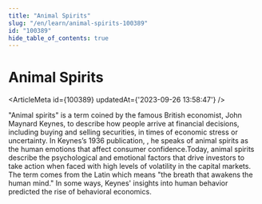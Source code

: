 ```yaml
---
title: "Animal Spirits"
slug: "/en/learn/animal-spirits-100389"
id: "100389"
hide_table_of_contents: true
---
```



# Animal Spirits

<ArticleMeta id={100389} updatedAt={'2023-09-26 13:58:47'} />
<div className='border-solid border-b border-t-0 my-4 border-[var(--ifm-color-gray-300)]' />

"Animal spirits" is a term coined by the famous British economist, John Maynard Keynes, to describe how people arrive at financial decisions, including buying and selling securities, in times of economic stress or uncertainty. In Keynes’s 1936 publication, , he speaks of animal spirits as the human emotions that affect consumer confidence.Today, animal spirits describe the psychological and emotional factors that drive investors to take action when faced with high levels of volatility in the capital markets. The term comes from the Latin  which means "the breath that awakens the human mind." In some ways, Keynes' insights into human behavior predicted the rise of behavioral economics.
